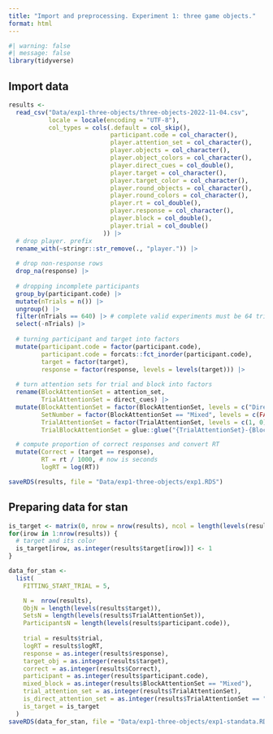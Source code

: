 ```yaml
---
title: "Import and preprocessing. Experiment 1: three game objects."
format: html
---
```


```r
#| warning: false
#| message: false
library(tidyverse)
```

## Import data

```r
results <-
  read_csv("Data/exp1-three-objects/three-objects-2022-11-04.csv",
           locale = locale(encoding = "UTF-8"),
           col_types = cols(.default = col_skip(),
                            participant.code = col_character(),
                            player.attention_set = col_character(),
                            player.objects = col_character(),
                            player.object_colors = col_character(),
                            player.direct_cues = col_double(),
                            player.target = col_character(),
                            player.target_color = col_character(),
                            player.round_objects = col_character(),
                            player.round_colors = col_character(),
                            player.rt = col_double(),
                            player.response = col_character(),
                            player.block = col_double(),
                            player.trial = col_double()
                          )) |>
  # drop player. prefix
  rename_with(~stringr::str_remove(., "player.")) |>
  
  # drop non-response rows
  drop_na(response) |>
  
  # dropping incomplete participants
  group_by(participant.code) |>
  mutate(nTrials = n()) |>
  ungroup() |>
  filter(nTrials == 640) |> # complete valid experiments must be 64 trial  * 10 blocks
  select(-nTrials) |>
  
  # turning participant and target into factors
  mutate(participant.code = factor(participant.code),
         participant.code = forcats::fct_inorder(participant.code),
         target = factor(target),
         response = factor(response, levels = levels(target))) |>
  
  # turn attention sets for trial and block into factors
  rename(BlockAttentionSet = attention_set,
         TrialAttentionSet = direct_cues) |>
  mutate(BlockAttentionSet = factor(BlockAttentionSet, levels = c("Direct", "Indirect", "Mixed")),
         SetNumber = factor(BlockAttentionSet == "Mixed", levels = c(FALSE, TRUE), labels = c("Single", "Dual")),
         TrialAttentionSet = factor(TrialAttentionSet, levels = c(1, 0), labels = c("Direct", "Indirect")),
         TrialBlockAttentionSet = glue::glue("{TrialAttentionSet}-{BlockAttentionSet}")) |>

  # compute proportion of correct responses and convert RT
  mutate(Correct = (target == response),
         RT = rt / 1000, # now is seconds
         logRT = log(RT))

saveRDS(results, file = "Data/exp1-three-objects/exp1.RDS")
```

## Preparing data for stan

```r
is_target <- matrix(0, nrow = nrow(results), ncol = length(levels(results$target)))
for(irow in 1:nrow(results)) {
  # target and its color
  is_target[irow, as.integer(results$target[irow])] <- 1
}
```


```r
data_for_stan <-
  list(
    FITTING_START_TRIAL = 5,

    N =  nrow(results),
    ObjN = length(levels(results$target)),
    SetsN = length(levels(results$TrialAttentionSet)),
    ParticipantsN = length(levels(results$participant.code)), 
    
    trial = results$trial,
    logRT = results$logRT,
    response = as.integer(results$response),
    target_obj = as.integer(results$target),
    correct = as.integer(results$Correct),
    participant = as.integer(results$participant.code),
    mixed_block = as.integer(results$BlockAttentionSet == "Mixed"),
    trial_attention_set = as.integer(results$TrialAttentionSet),
    is_direct_attention_set = as.integer(results$TrialAttentionSet == "Direct"),
    is_target = is_target
  )
saveRDS(data_for_stan, file = "Data/exp1-three-objects/exp1-standata.RDS")
```
